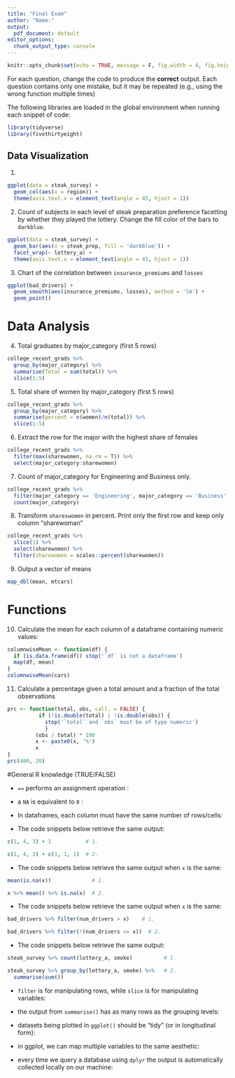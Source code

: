 ```yaml
---
title: "Final Exam"
author: "Name:"
output:
  pdf_document: default
editor_options:
  chunk_output_type: console
---
```


```r
knitr::opts_chunk$set(echo = TRUE, message = F, fig.width = 4, fig.height = 3)
```

\vspace{30pt}

For each question, change the code to produce the **correct** output. Each question contains only one mistake, but it may be repeated (e.g., using the wrong function multiple times)

The following libraries are loaded in the global environment when running each snippet of code:

```r
library(tidyverse)
library(fivethirtyeight)
```

\vspace{30pt}

\newpage

## Data Visualization

1.

\vspace{30pt}

```r
ggplot(data = steak_survey) +
  geom_col(aes(x = region)) +
  theme(axis.text.x = element_text(angle = 45, hjust = 1))
```


\newpage

2. Count of subjects in each level of steak preparation preference facetting by whether they played the lottery. Change the fill color of the bars to `darkblue`.

\vspace{30pt}

```r
ggplot(data = steak_survey) +
  geom_bar(aes(x = steak_prep, fill = 'darkblue')) +
  facet_wrap(~ lottery_a) +
  theme(axis.text.x = element_text(angle = 45, hjust = 1))
```

\newpage

3. Chart of the correlation between `insurance_premiums` and `losses`

\vspace{30pt}

```r
ggplot(bad_drivers) +
  geom_smooth(aes(insurance_premiums, losses), method = 'lm') +
  geom_point()
```


\newpage

# Data Analysis

4. Total graduates by major_category (first 5 rows)

```r
college_recent_grads %>% 
  group_by(major_category) %>% 
  summarise(Total = sum(total)) %>% 
  slice(1:5)
```

\vspace{30pt}

5. Total share of women by major_category (first 5 rows)

```r
college_recent_grads %>% 
  group_by(major_category) %>% 
  summarise(percent = n(women)/n(total)) %>% 
  slice(1:5)
```

\vspace{30pt}

\newpage

6. Extract the row for the major with the highest share of females

\vspace{30pt}

```r
college_recent_grads %>% 
  filter(max(sharewomen, na.rm = T)) %>% 
  select(major_category:sharewomen)
```

\vspace{30pt}


7. Count of major_category for Engineering and Business only.

\vspace{30pt}
```r
college_recent_grads %>% 
  filter(major_category == 'Engineering', major_category == 'Business') %>% 
  count(major_category) 
```

\vspace{30pt}

\newpage


8. Transform `shareswomen` in percent. Print only the first row and keep only column "sharewoman"

\vspace{30pt}

```r
college_recent_grads %>% 
  slice(1) %>% 
  select(sharewomen) %>% 
  filter(sharewomen = scales::percent(sharewomen))
```

\vspace{30pt}


9. Output a vector of means

```r
map_dbl(mean, mtcars)
```


\newpage 

# Functions

10. Calculate the mean for each column of a dataframe containing numeric values:

```r
columnwiseMean <- function(df) {
  if (is.data.frame(df)) stop('`df` is not a dataframe')
  map(df, mean)
} 
columnwiseMean(cars)
```

\vspace{30pt}


11. Calculate a percentage given a total amount and a fraction of the total observations


```r
prc <- function(total, obs, call. = FALSE) {
          if (!is.double(total) | !is.double(obs)) {
            stop('`total` and `obs` must be of type numeric')  
            }
         (obs / total) * 100
         x <- paste0(x, '%')
         x
}
prc(400, 20)
```

\vspace{30pt}


\newpage

#General R knowledge (TRUE/FALSE)


  - `==` performs an assignment operation : 
 
  - a `NA` is equivalent to `0` : 
 
  - In dataframes, each column must have the same number of rows/cells: 
 
  - The code snippets below retrieve the same output:
 
```r
c(1, 4, 3) + 1           # 1.

c(1, 4, 3) + c(1, 1, 1)  # 2. 
```
 

  - The code snippets below retrieve the same output when `x` is the same: 
 
```r
mean(is.na(x))             # 1. 

x %>% mean() %>% is.na(x)  # 2.
```
 

  - The code snippets below retrieve the same output when `x` is the same: 
 
```r
bad_drivers %>% filter(num_drivers > x)    # 1. 

bad_drivers %>% filter(!(num_drivers <= x))  # 2.
```


  - The code snippets below retrieve the same output: 
 
```r
steak_survey %>% count(lottery_a, smoke)          # 1. 

steak_survey %>% group_by(lottery_a, smoke) %>%   # 2.
  summarise(sum())
```

  - `filter` is for manipulating rows, while `slice` is for manipulating variables: 
  

  - the output from `summarise()` has as many rows as the grouping levels: 

  
  - datasets being plotted in `ggplot()` should be "tidy" (or in longitudinal form): 
  
  
  - in ggplot, we can map multiple variables to the same aesthetic: 
  
  
  - every time we query a database using `dplyr` the output is automatically collected locally on our machine: 

